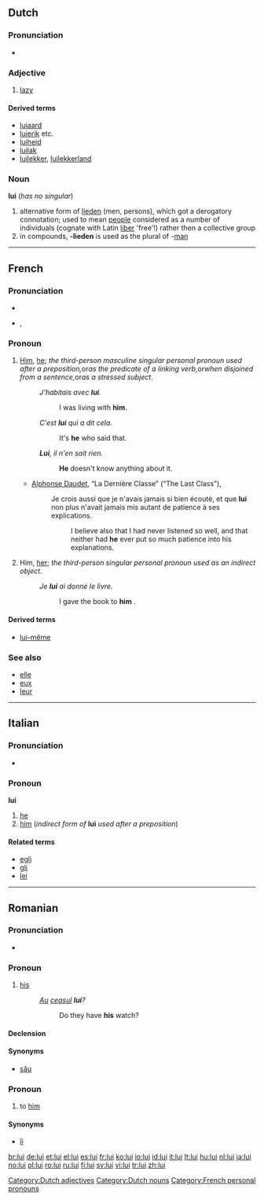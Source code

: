 ==Dutch==

===Pronunciation===
* {{audio|Nl-lui.ogg|audio}}

===Adjective===
{{nl-adj}}

# [[lazy]]

====Derived terms====
* [[luiaard]]
* [[luierik]] etc.
* [[luiheid]]
* [[luilak]]
* [[luilekker]], [[luilekkerland]]

===Noun===
'''lui''' {{p}} (''has no singular'')

# alternative form of [[lieden]] (men, persons), which got a derogatory connotation; used to mean [[people]] considered as a number of individuals (cognate with Latin [[liber]] 'free'!) rather then a collective group
# in compounds, '''-lieden''' is used as the plural of -[[man]]

[[Category:Dutch adjectives]]
[[Category:Dutch nouns]]

----

==French==

===Pronunciation===
* {{audio|Fr-lui.ogg|audio}}
* {{IPA|/lɥi/|lang=fr}}, {{SAMPA|/lHi/}}

===Pronoun===
{{infl|fr|pronoun}}

# [[him|Him]], [[he]]; ''the third-person masculine singular personal pronoun used after a preposition, ''or'' as the predicate of a linking verb, ''or'' when disjoined from a sentence, ''or'' as a stressed subject''.
#: ''J'habitais avec '''lui'''.''
#:: I was living with '''him'''.
#: ''C'est '''lui''' qui a dit cela.''
#:: It's '''he''' who said that.
#: '''''Lui''', il n'en sait rien.''
#:: '''He''' doesn't know anything about it.
#* {{rfdate}} [[w:Alphonse Daudet|Alphonse Daudet]], “La Dernière Classe” (“The Last Class”),
#*: Je crois aussi que je n'avais jamais si bien écouté, et que '''lui''' non plus n'avait jamais mis autant de patience à ses explications.
#*:: I believe also that I had never listened so well, and that neither had '''he''' ever put so much patience into his explanations.
# Him, [[her]]; ''the third-person singular personal pronoun used as an indirect object''.
#: ''Je '''lui''' ai donné le livre.''
#:: I gave the book to '''him''' .

====Derived terms====
* [[lui-même]]

===See also===
* [[elle]]
* [[eux]]
* [[leur]]

[[Category:French personal pronouns]]

----

==Italian==

===Pronunciation===
* {{IPA|[ˈlui]|lang=it}}

===Pronoun===
'''lui'''

# [[he]]
# [[him]] (''indirect form of'' '''lui''' ''used after a preposition'')

====Related terms====
* [[egli]]
* [[gli]]
* [[lei]]

----

==Romanian==

===Pronunciation===
* {{IPA|/luj/|lang=ro}}

===Pronoun===
{{infl|ro|personal pronoun|genitive form of|el}}

# [[his]]
#: ''[[au|Au]] [[ceasul]] '''lui'''?''
#:: Do they have '''his''' watch?

====Declension====
{{ro-adj-1}}

====Synonyms====
* [[său]]

===Pronoun===
{{infl|ro|personal pronoun|stressed dative form of|el}}

# to [[him]]

====Synonyms====
* [[îi]] {{italbrac|unstressed form}}

[[br:lui]]
[[de:lui]]
[[et:lui]]
[[el:lui]]
[[es:lui]]
[[fr:lui]]
[[ko:lui]]
[[io:lui]]
[[id:lui]]
[[it:lui]]
[[lt:lui]]
[[hu:lui]]
[[nl:lui]]
[[ja:lui]]
[[no:lui]]
[[pl:lui]]
[[ro:lui]]
[[ru:lui]]
[[fi:lui]]
[[sv:lui]]
[[vi:lui]]
[[tr:lui]]
[[zh:lui]]